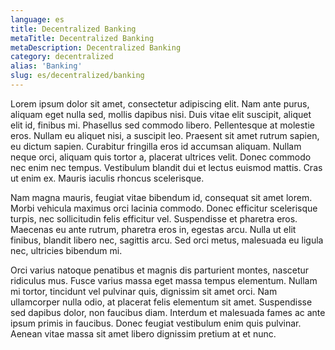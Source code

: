 ```yaml
---
language: es
title: Decentralized Banking
metaTitle: Decentralized Banking
metaDescription: Decentralized Banking
category: decentralized
alias: 'Banking'
slug: es/decentralized/banking
---
```


Lorem ipsum dolor sit amet, consectetur adipiscing elit. Nam ante purus, aliquam eget nulla sed, mollis dapibus nisi. Duis vitae elit suscipit, aliquet elit id, finibus mi. Phasellus sed commodo libero. Pellentesque at molestie eros. Nullam eu aliquet nisi, a suscipit leo. Praesent sit amet rutrum sapien, eu dictum sapien. Curabitur fringilla eros id accumsan aliquam. Nullam neque orci, aliquam quis tortor a, placerat ultrices velit. Donec commodo nec enim nec tempus. Vestibulum blandit dui et lectus euismod mattis. Cras ut enim ex. Mauris iaculis rhoncus scelerisque.

Nam magna mauris, feugiat vitae bibendum id, consequat sit amet lorem. Morbi vehicula maximus orci lacinia commodo. Donec efficitur scelerisque turpis, nec sollicitudin felis efficitur vel. Suspendisse et pharetra eros. Maecenas eu ante rutrum, pharetra eros in, egestas arcu. Nulla ut elit finibus, blandit libero nec, sagittis arcu. Sed orci metus, malesuada eu ligula nec, ultricies bibendum mi.

Orci varius natoque penatibus et magnis dis parturient montes, nascetur ridiculus mus. Fusce varius massa eget massa tempus elementum. Nullam mi tortor, tincidunt vel pulvinar quis, dignissim sit amet orci. Nam ullamcorper nulla odio, at placerat felis elementum sit amet. Suspendisse sed dapibus dolor, non faucibus diam. Interdum et malesuada fames ac ante ipsum primis in faucibus. Donec feugiat vestibulum enim quis pulvinar. Aenean vitae massa sit amet libero dignissim pretium at et nunc.
